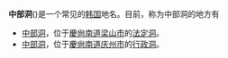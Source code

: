 '''中部洞'''({{lang-ko|용강동}})是一个常见的[[韩国|韩国]]地名。目前，称为中部洞的地方有
*[[中部洞_(梁山市)|中部洞]]，位于[[慶尙南道|慶尙南道]][[梁山市|梁山市]]的[[法定洞|法定洞]]。
*[[中部洞_(庆州市)|中部洞]]，位于[[慶尙南道|慶尙南道]][[庆州市|庆州市]]的[[行政洞|行政洞]]。
{{disambig|Cat=三字地名消歧义|Z中}}